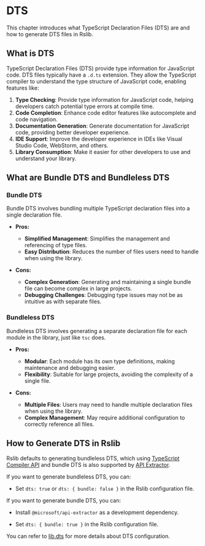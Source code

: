 # DTS

This chapter introduces what TypeScript Declaration Files (DTS) are and how to generate DTS files in Rslib.

## What is DTS

TypeScript Declaration Files (DTS) provide type information for JavaScript code. DTS files typically have a `.d.ts` extension. They allow the TypeScript compiler to understand the type structure of JavaScript code, enabling features like:

1. **Type Checking**: Provide type information for JavaScript code, helping developers catch potential type errors at compile time.
2. **Code Completion**: Enhance code editor features like autocomplete and code navigation.
3. **Documentation Generation**: Generate documentation for JavaScript code, providing better developer experience.
4. **IDE Support**: Improve the developer experience in IDEs like Visual Studio Code, WebStorm, and others.
5. **Library Consumption**: Make it easier for other developers to use and understand your library.

## What are Bundle DTS and Bundleless DTS

### Bundle DTS

Bundle DTS involves bundling multiple TypeScript declaration files into a single declaration file.

- **Pros:**

  - **Simplified Management**: Simplifies the management and referencing of type files.
  - **Easy Distribution**: Reduces the number of files users need to handle when using the library.

- **Cons:**
  - **Complex Generation**: Generating and maintaining a single bundle file can become complex in large projects.
  - **Debugging Challenges**: Debugging type issues may not be as intuitive as with separate files.

### Bundleless DTS

Bundleless DTS involves generating a separate declaration file for each module in the library, just like `tsc` does.

- **Pros:**

  - **Modular**: Each module has its own type definitions, making maintenance and debugging easier.
  - **Flexibility**: Suitable for large projects, avoiding the complexity of a single file.

- **Cons:**
  - **Multiple Files**: Users may need to handle multiple declaration files when using the library.
  - **Complex Management**: May require additional configuration to correctly reference all files.

## How to Generate DTS in Rslib

Rslib defaults to generating bundleless DTS, which using [TypeScript Compiler API](https://github.com/microsoft/TypeScript/wiki/Using-the-Compiler-API) and bundle DTS is also supported by [API Extractor](https://api-extractor.com/).

If you want to generate bundleless DTS, you can:

- Set `dts: true` or `dts: { bundle: false }` in the Rslib configuration file.

If you want to generate bundle DTS, you can:

- Install `@microsoft/api-extractor` as a development dependency.


<PackageManagerTabs command="add @microsoft/api-extractor -D" />

- Set `dts: { bundle: true }` in the Rslib configuration file.

You can refer to [lib.dts](/config/dts) for more details about DTS configuration.
